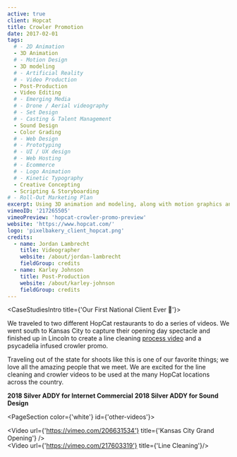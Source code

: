 ```yaml
---
active: true
client: Hopcat
title: Crowler Promotion
date: 2017-02-01
tags:
  # - 2D Animation
  - 3D Animation
  # - Motion Design
  - 3D modeling
  # - Artificial Reality
  # - Video Production
  - Post-Production
  - Video Editing
  # - Emerging Media
  # - Drone / Aerial videography
  # - Set Design
  # - Casting & Talent Management
  - Sound Design
  - Color Grading
  # - Web Design
  # - Prototyping
  # - UI / UX design
  # - Web Hosting
  # - Ecommerce
  # - Logo Animation
  # - Kinetic Typography
  - Creative Concepting
  - Scripting & Storyboarding
# - Roll-Out Marketing Plan
excerpt: Using 3D animation and modeling, along with motion graphics and sound design, to showcase Hopcat's crowler selection.
vimeoID: '217265505'
vimeoPreview: 'hopcat-crowler-promo-preview'
website: 'https://www.hopcat.com/'
logo: 'pixelbakery_client_hopcat.png'
credits:
  - name: Jordan Lambrecht
    title: Videographer
    website: /about/jordan-lambrecht
    fieldGroup: credits
  - name: Karley Johnson
    title: Post-Production
    website: /about/karley-johnson
    fieldGroup: credits
---
```


<CaseStudiesIntro title={'Our First National Client Ever 🤩'}>

We traveled to two different HopCat restaurants to do a series of videos. We went south to Kansas City to capture their opening day spectacle and finished up in Lincoln to create a line cleaning [process video](/services/video-production) and a psycadelia infused crowler promo.

Traveling out of the state for shoots like this is one of our favorite things; we love all the amazing people that we meet. We are excited for the line cleaning and crowler videos to be used at the many HopCat locations across the country.

**2018 Silver ADDY for Internet Commercial**
**2018 Silver ADDY for Sound Design**

</CaseStudiesIntro>

<PageSection color={'white'} id={'other-videos'}>
  <InnerWrapper>
    <div className='my-4'><Video url={'https://vimeo.com/206631534'} title={'Kansas City Grand Opening'} /></div>
    <div className='my-4'><Video url={'https://vimeo.com/217603319'} title={'Line Cleaning'}/></div>

  </InnerWrapper>
</PageSection>
